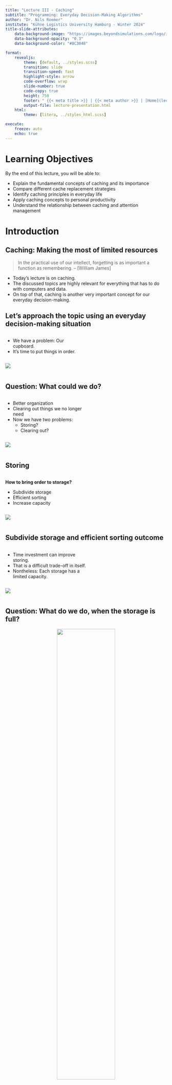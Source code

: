 ```yaml
---
title: "Lecture III - Caching"
subtitle: "Programming: Everyday Decision-Making Algorithms"
author: "Dr. Nils Roemer"
institute: "Kühne Logistics University Hamburg - Winter 2024"
title-slide-attributes:
    data-background-image: "https://images.beyondsimulations.com/logo/image_algorithms-to-live-by.png"
    data-background-opacity: "0.3"
    data-background-color: "#8C3048"

format:
    revealjs:
        theme: [default, ../styles.scss]
        transition: slide
        transition-speed: fast
        highlight-style: arrow
        code-overflow: wrap
        slide-number: true
        code-copy: true
        height: 750
        footer: " {{< meta title >}} | {{< meta author >}} | [Home](lecture-caching.qmd)"
        output-file: lecture-presentation.html
    html:
        theme: [litera, ../styles_html.scss]

execute:
    freeze: auto
    echo: true
---
```

# Learning Objectives {.title}

:::{.fragment}
By the end of this lecture, you will be able to:
:::
:::{.incremental}
- Explain the fundamental concepts of caching and its importance
- Compare different cache replacement strategies
- Identify caching principles in everyday life
- Apply caching concepts to personal productivity
- Understand the relationship between caching and attention management
:::
# [Introduction]{.flow} {.title}       

## Caching: Making the most of limited resources

:::{.fragment}
> In the practical use of our intellect, forgetting is as important a function as remembering.
> -- [William James]
:::

:::{.incremental}
- Today's lecture is on caching.
- The discussed topics are highly relevant for everything that has to do with computers and data.
- On top of that, caching is another very important concept for our everyday decision-making.
:::

## Let's approach the topic using an everyday decision-making situation
:::{.incremental}
::: {layout="[[50,50]]"}
::: {.column width="50%"}
- We have a problem: Our cupboard.
- It's time to put things in order.
:::
::: {.column width="50%"}
![](https://images.beyondsimulations.com/alg/Closet-1.png)
:::
:::
:::

## [Question:]{.question} What could we do?
:::{.incremental}
::: {layout="[[50,50]]"}
::: {.column width="50%"}
- Better organization
- Clearing out things we no longer need 
- Now we have two problems:
    - Storing?
    - Clearing out?
:::
::: {.column width="50%"}
![](https://images.beyondsimulations.com/alg/Closet-2.png)
:::
:::
:::

## Storing

:::{.incremental}
::: {layout="[[50,50]]"}
::: {.column width="50%"}
**How to bring order to storage?**

- Subdivide storage
- Efficient sorting
- Increase capacity
:::
::: {.column width="50%"}
![](https://images.beyondsimulations.com/alg/Closet-2.png)
:::
:::
:::

## Subdivide storage and efficient sorting outcome
:::{.incremental}
::: {layout="[[50,50]]"}
::: {.column width="50%"}
- Time investment can improve storing.
- That is a difficult trade-off in itself.
- Nontheless: Each storage has a limited capacity.
:::
::: {.column width="50%"}
![](https://images.beyondsimulations.com/alg/Closet-2.png)
:::
:::
:::

## [Question:]{.question} What do we do, when the storage is full?

::: {style="text-align: center;"}

![](https://images.unsplash.com/photo-1640357154220-9775b0f31dec?q=80&w=2670&auto=format&fit=crop&ixlib=rb-4.0.3&ixid=M3wxMjA3fDB8MHxwaG90by1wYWdlfHx8fGVufDB8fHx8fA%3D%3D){width="60%"}

**We could increase the capacity**
:::

## But...
:::{.incremental}
::: {layout="[[50,50]]"}
::: {.column width="50%"}
- Increase capacity is costly.
- There is a trade-off between size and speed.
- Sooner or later, every storage will fill up if not cleared out.
:::
::: {.column width="50%"}
![](https://images.beyondsimulations.com/alg/Closet-3.png)
:::
:::
:::

## [Question:]{.question} What types of storages can you imagine that are affected by this?

:::{.incremental}
- Our cupboard
- Our computer (hard drive, RAM, cache, ...)
- Our brain?!
:::

## [Question:]{.question} What is the impact of a full storage?
:::{.incremental}
::: {layout="[[50,50]]"}
::: {.column width="50%"}
- Access speed drops significantly
- Processing time increases
- Overall performance decreases
:::
::: {.column width="50%"}
![](https://images.beyondsimulations.com/alg/Closet-3.png)
:::
:::
:::

# [Clearing out]{.flow} {.title}   
## Now we see, why clearing out is so important

:::{.incremental}
- And that goes for our cupboard as well as for computers and other storages...
- But what stays and what goes?
:::

## [Question:]{.question} What replacement/eviction policies can you imagine?
    
:::{.incremental}
- Random Eviction
- First-In, First-Out (FIFO)
- Least Recently Used (LRU)
:::

## Once again, we can learn a lot from the computer sciences.

:::{.fragment}
**The evolution of computer memory**
:::
:::{.incremental}
- In the 1950s, computer science faced the same question…
- …and has faced it repeatedly since then.
- Processors have become faster and faster (Moore's Law).
- The demands on memory also grew.
:::

## CPU

:::{.incremental}
- The processor (CPU, Central Processing Unit) is central to a computer and is often referred to as the "brain" of the system.
- It executes instructions and performs calculations, to process data and run programs.
:::

## Problem: Access Time
:::{.incremental}
::: {style="text-align: center;"}
```mermaid
%%| echo: false
flowchart LR
    subgraph Memory
    A["Input Data"]
    end
    
    subgraph CPU
    B["Processing Data"]
    end
    
    subgraph Memory
    C["Output Data"]
    end
    
    A --> B --> C
    
    style Memory fill:white,stroke:#01579B,stroke-width:4px
    style CPU fill:white,stroke:#01579B,stroke-width:4px
    style Memory fill:white,stroke:#01579B,stroke-width:4px
    style A fill:white
    style B fill:white
    style C fill:white
```
:::

**Problem:** No matter how much faster the processor gets, if input data isn't available fast enough or can't be stored quickly enough, the system won't become faster overall.

[Question:]{.question} What is the solution?
:::

# [Cache]{.flow} {.title}   

## Cache
:::{.fragment}
**Hierarchical memory pyramid for efficient data management**
:::

:::{.incremental}
- L1 Cache, directly on CPU, very fast access time.
- L2 Cache, between L1 and main memory.
- RAM memory.
- Mass Storage (hard drive).
- The whole memory system works like a library.
- Find an explanation [here](https://www.techtarget.com/searchstorage/definition/cache).
:::

## Cache - Size and Speed trade-off

::: {style="text-align: center;"}
![](https://i.imgur.com/suD65Rs.png){width="80%"}

**Registers are 10 million times faster than the hard drive!**
:::

## Library Principle

:::{.incremental}
::: {layout="[[50,50]]"}
::: {.column width="50%"}
- Library storage (5 million books, Mass Storage)
- Subject locations (100K books, RAM)
- Desk (5 borrowed books, L2)
- Short-term memory (L1)
:::
::: {.column width="50%"}
![](https://images.beyondsimulations.com/alg/Desk-1.png)
:::
:::
:::

## Library Principle

:::{.incremental}
::: {layout="[[50,50]]"}
::: {.column width="50%"}
- L1 and L2 cache only contain most necessary data.
- The same should apply to your desk. 
- Therefore, both must be cleared regularly.
:::
::: {.column width="50%"}
![](https://images.beyondsimulations.com/alg/Desk-2.png)
:::
:::
:::

# [Clearing out Strategies]{.flow} {.title}   

## How to clear up?

:::{.incremental}
- Optimal: Clairvoyance
    - Store everything in the cache that will be needed
    - Delete everything from the cache that won't be needed
- [Question:]{.question} What is the problem with this strategy?
- Optimal strategy not achievable in reality
:::

## Realisable strategies?

:::{.incremental}
- Least recently used is the dominant strategy.
- Evicts the least recently accessed item from the cache when space is needed.
- Leads to much better performance on average than, for example, random eviction.
- [Question:]{.question} Why do you think least recently used is the better strategy?
:::

## Managerial and personal insights:

:::{.incremental}
- Let go of things you haven’t used in ages
- Keep things where they are used
- Both have been proven to contribute to a significant increase in productivity
:::

## Keeping things where they are used...

::: {style="text-align: center;"}

![](https://images.beyondsimulations.com/alg/Bed.png){width="40%"}

**Might be optimal, in a mathematical sense**
:::

# [Productivity]{.flow} {.title}   
## The strong limitations of caches make them a "security risk".

:::{.incremental}
- Denial-of-Service Attacks (DoS) attacks.
    - Cache Flooding
    - Cache Poisoning
- Overload a system with excessive requests or data.
- Causing it to slow down or crash.
- The system is forced to evict important data.
:::

## [Question:]{.question} Why are the findings about cache so important for humans?

:::{.fragment}
>Your Brain is a Cache, Not a Database -[Joe Chrysler]
:::

## Our brain has similar weaknesses

:::{.fragment}
**Productivity and creativity are negatively affected by:**
:::

:::{.incremental}
- Overload (too much)
- Exhaustion (too long)
- Context switching (interruption of "flow", 23 minutes to get back on track)
- Distraction (Cache Flooding)
- Fake News (Cache Poisoning)
:::

:::{.fragment}
**This can lead to burnout.**
:::

## [Question:]{.question} What do you think should we do about it?

## Stolen Focus: Why You Can’t Pay Attention - Key Insights I 

:::{.fragment}
**Main Idea:**
:::

:::{.incremental}
- Modern life is eroding our ability to concentrate and engage deeply, with societal factors affecting personal focus.
- The reason for that has much to do with the way our brain works and how we interact with technology.
:::

## Stolen Focus: Why You Can’t Pay Attention - Key Insights II

:::{.fragment}
**Key Causes of Attention Loss:**
:::

:::{.incremental}
- Technology & Social Media: Designed to capture and keep attention, leading to fragmented focus.
- Constant Interruptions: Notifications and multitasking disrupt deep work and concentration.
- Environmental & Lifestyle Factors: Poor sleep, stress, and diet impact cognitive function.
:::

## Stolen Focus: Why You Can’t Pay Attention - Key Insights III

:::{.fragment}
**Consequences:**
:::

:::{.incremental}
- Reduced ability to think critically and creatively.
- Difficulty sustaining attention on meaningful tasks.
:::

## Stolen Focus: Why You Can’t Pay Attention - Key Insights IV

:::{.fragment}
**Solutions Suggested:**
:::

:::{.incremental}
- Limit screen time and practice "monotasking."
- Prioritize sleep, nutrition, and mindful habits.
:::
## Stolen Focus: Why You Can’t Pay Attention - Key Insights V

::: {style="text-align: center;"}
{{< video https://www.youtube.com/watch?v=DqlywBxYELw width="80%" height="400px" >}}

:::{.fragment}
But even better: read the book!
:::
:::
## Stolen Focus: Why You Can’t Pay Attention - Book

::: {style="text-align: center;"}

![](https://m.media-amazon.com/images/I/71OfQycq2ZL._SL1500_.jpg){width="30%"}

:::

# [Mitigation]{.flow} {.title}   
## Mitigation

:::{.incremental}
- Distraction can hardly be avoided in today’s world but can be mitigated. 
- This is particularly important for managers.
- This lecture is designed to raise your awareness of what you can do to keep your brain working efficiently.
:::

## Awareness I

:::{.fragment}
**Train awareness**
:::

:::{.incremental}
- Spotlight – immediate goals – Focus
- Starlight – medium-term goals – Wishes
- Daylight – long-term goals – Values
:::

## Awareness II

:::{.fragment}
**Prioritization**
:::

:::{.incremental}
- Prioritization
- Structure (Schedule)
- Breaks
- Enable flow (dedicated workspace, manage notifications, clear communication)
- Meditation & exercise
:::

# [Key Takeaways]{.flow} {.title}   
## Key Takeaways

:::{.incremental}
- Caching is a universal concept that applies to computers, organizations, and human cognition
- Efficient cache management requires strategic decisions about what to keep and what to remove
- LRU (Least Recently Used) is often the most practical replacement strategy
- Our brain's limitations are similar to computer caches
- Managing our attention and focus requires understanding these limitations
:::

## Summary Quiz

[Question:]{.question} Take a moment to reflect:

:::{.incremental}
1. What are the three main types of cache replacement strategies?
2. How does the library principle relate to computer memory hierarchy?
3. What are two ways you can apply caching principles to improve your productivity?
4. How can understanding cache flooding help protect against information overload?
:::

# [Literature]{.flow} {.title}

## Interesting literature to start

- Christian, B., & Griffiths, T. (2016). Algorithms to live by: the computer science of human decisions. First international edition. New York, Henry Holt and Company.[^4]
- Ferguson, T.S. (1989) ‘Who solved the secretary problem?’, Statistical Science, 4(3). doi:10.1214/ss/1177012493. 

[^4]: The main inspiration for this lecture. Nils and I have read it and discussed it in depth, always wanting to translate it into a course.


## Books on Programming

- Downey, A. B. (2024). Think Python: How to think like a computer scientist (Third edition). O’Reilly. [Here](https://greenteapress.com/wp/think-python-3rd-edition/)
- Elter, S. (2021). Schrödinger programmiert Python: Das etwas andere Fachbuch (1. Auflage). Rheinwerk Verlag.

. . .

::: {.callout-note}
Think Python is a great book to start with. It's available online for free. Schrödinger Programmiert Python is a great alternative for German students, as it is a very playful introduction to programming with lots of examples.
::: 

## More Literature

For more interesting literature, take a look at the [literature list](../general/literature.qmd) of this course.